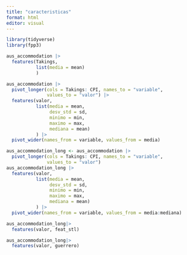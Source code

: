 ```yaml
---
title: "caracteristicas"
format: html
editor: visual
---
```


```r
library(tidyverse)
library(fpp3)
```

```r
aus_accommodation |>
  features(Takings,
           list(media = mean)
           )
```

```r
aus_accommodation |>
  pivot_longer(cols = Takings: CPI, names_to = "variable",
               values_to = "valor") |>
  features(valor, 
           list(media = mean,
                desv_std = sd,
                minimo = min,
                maximo = max,
                mediana = mean)
           ) |>
  pivot_wider(names_from = variable, values_from = media)
```

```r
aus_accommodation_long <- aus_accommodation |>
  pivot_longer(cols = Takings: CPI, names_to = "variable",
               values_to = "valor") 
aus_accommodation_long |>
  features(valor, 
           list(media = mean,
                desv_std = sd,
                minimo = min,
                maximo = max,
                mediana = mean)
           ) |>
  pivot_wider(names_from = variable, values_from = media:mediana)
```

```r
aus_accommodation_long|>
  features(valor, feat_stl) 
```

```r
aus_accommodation_long|>
  features(valor, guerrero) 
```

